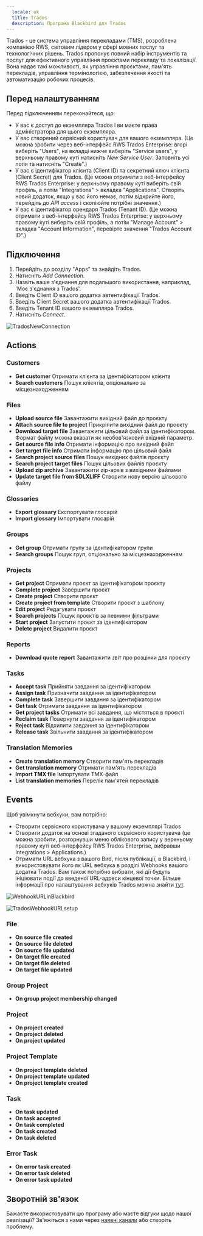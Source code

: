 ```yaml
---
  locale: uk
  title: Trados
  description: Програма Blackbird для Trados
---
```


<LinkCard title="Переглянути на Github" target="_blank" href="https://github.com/bb-io/LanguageCloud" icon="github" />

Trados - це система управління перекладами (TMS), розроблена компанією RWS, світовим лідером у сфері мовних послуг та технологічних рішень. Trados пропонує повний набір інструментів та послуг для ефективного управління проєктами перекладу та локалізації. Вона надає такі можливості, як управління проєктами, пам'ять перекладів, управління термінологією, забезпечення якості та автоматизацію робочих процесів.

## Перед налаштуванням

Перед підключенням переконайтеся, що:

- У вас є доступ до екземпляра Trados і ви маєте права адміністратора для цього екземпляра.
- У вас створений сервісний користувач для вашого екземпляра. (Це можна зробити через веб-інтерфейс RWS Trados Enterprise: вгорі виберіть "Users", на вкладці нижче виберіть "Service users", у верхньому правому куті натисніть _New Service User_. Заповніть усі поля та натисніть "Create".)
- У вас є ідентифікатор клієнта (Client ID) та секретний ключ клієнта (Client Secret) для Trados. (Це можна отримати з веб-інтерфейсу RWS Trados Enterprise: у верхньому правому куті виберіть свій профіль, а потім "Integrations" > вкладка "Applications". Створіть новий додаток, якщо у вас його немає, потім відкрийте його, перейдіть до _API access_ і скопіюйте потрібні значення.)
- У вас є ідентифікатор орендаря Trados (Tenant ID). (Це можна отримати з веб-інтерфейсу RWS Trados Enterprise: у верхньому правому куті виберіть свій профіль, а потім "Manage Account" > вкладка "Account Information", перевірте значення "Trados Account ID".)

## Підключення

1. Перейдіть до розділу "Apps" та знайдіть Trados.
2. Натисніть _Add Connection_.
3. Назвіть ваше з'єднання для подальшого використання, наприклад, 'Моє з'єднання з Trados'.
4. Введіть Client ID вашого додатка автентифікації Trados.
5. Введіть Client Secret вашого додатка автентифікації Trados.
6. Введіть Tenant ID вашого екземпляра Trados.
7. Натисніть _Connect_.

![TradosNewConnection](https://raw.githubusercontent.com/bb-io/LanguageCloud/main/image/README/TradosNewConnection.png)

## Actions

### Customers 

- **Get customer** Отримати клієнта за ідентифікатором клієнта
- **Search customers** Пошук клієнтів, опціонально за місцезнаходженням

### Files 

- **Upload source file** Завантажити вихідний файл до проєкту
- **Attach source file to project** Прикріпити вихідний файл до проєкту
- **Download target file** Завантажити цільовий файл за ідентифікатором. Формат файлу можна вказати як необов'язковий вхідний параметр.
- **Get source file info** Отримати інформацію про вихідний файл
- **Get target file info** Отримати інформацію про цільовий файл
- **Search project source files** Пошук вихідних файлів проєкту
- **Search project target files** Пошук цільових файлів проєкту
- **Upload zip archive** Завантажити zip-архів з вихідними файлами
- **Update target file from SDLXLIFF** Створити нову версію цільового файлу

### Glossaries 

- **Export glossary** Експортувати глосарій
- **Import glossary** Імпортувати глосарій

### Groups 

- **Get group** Отримати групу за ідентифікатором групи
- **Search groups** Пошук груп, опціонально за місцезнаходженням

### Projects 

- **Get project** Отримати проєкт за ідентифікатором проєкту
- **Complete project** Завершити проєкт
- **Create project** Створити проєкт
- **Create project from template** Створити проєкт з шаблону
- **Edit project** Редагувати проєкт
- **Search projects** Пошук проєктів за певними фільтрами
- **Start project** Запустити проєкт за ідентифікатором
- **Delete project** Видалити проєкт

### Reports 

- **Download quote report** Завантажити звіт про розцінки для проєкту

### Tasks 

- **Accept task** Прийняти завдання за ідентифікатором
- **Assign task** Призначити завдання за ідентифікатором
- **Complete task** Завершити завдання за ідентифікатором
- **Get task** Отримати завдання за ідентифікатором
- **Get project tasks** Отримати всі завдання, що містяться в проєкті
- **Reclaim task** Повернути завдання за ідентифікатором
- **Reject task** Відхилити завдання за ідентифікатором
- **Release task** Звільнити завдання за ідентифікатором

### Translation Memories 

- **Create translation memory** Створити пам'ять перекладів
- **Get translation memory** Отримати пам'ять перекладів
- **Import TMX file** Імпортувати TMX-файл
- **List translation memories** Перелік пам'ятей перекладів

## Events

Щоб увімкнути вебхуки, вам потрібно:
- Створити сервісного користувача у вашому екземплярі Trados
- Створити додаток на основі згаданого сервісного користувача (це можна зробити, розгорнувши меню облікового запису у верхньому правому куті веб-інтерфейсу RWS Trados Enterprise, вибравши Integrations > Applications.)
- Отримати URL вебхука з вашого Bird, після публікації, в Blackbird, і використовувати його як URL вебхука в розділі Webhooks вашого додатка Trados. Вам також потрібно вибрати, які дії будуть ініціювати події до введеної URL-адреси кінцевої точки.
Більше інформації про налаштування вебхуків Trados можна знайти [тут](https://languagecloud.sdl.com/lc/api-docs/webhooks-setup).

![WebhookURLinBlackbird](https://raw.githubusercontent.com/bb-io/LanguageCloud/main/image/README/WebhookURL.png)

![TradosWebhookURLsetup](https://raw.githubusercontent.com/bb-io/LanguageCloud/main/image/README/TradosWebhookURL.png)

### File 

- **On source file created**
- **On source file deleted**
- **On source file updated**
- **On target file created**
- **On target file deleted**
- **On target file updated**

### Group Project 

- **On group project membership changed**

### Project 

- **On project created**
- **On project deleted**
- **On project updated**

### Project Template 
- **On project template deleted**
- **On project template updated**
- **On project template created**

### Task 
- **On task updated**
- **On task accepted**
- **On task completed**
- **On task created**
- **On task deleted**

### Error Task 

- **On error task created**
- **On error task deleted**
- **On error task updated**

## Зворотній зв'язок

Бажаєте використовувати цю програму або маєте відгуки щодо нашої реалізації? Зв'яжіться з нами через [наявні канали](https://www.blackbird.io/) або створіть проблему.